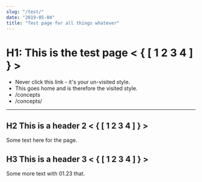 ```yaml
---
slug: "/test/"
date: "2019-05-04"
title: "Test page for all things whatever"
---
```


# H1: This is the test page < { [ 1 2 3 4 ] } >

- <Link to="/lkjkjslkdjf">
  	Never click this link - it's your un-visited style.
  </Link>

- <Link to="/">This goes home and is therefore the visited style.</Link>
- <Link to="/concepts">/concepts</Link>
- <Link to="/concepts/">/concepts/</Link>

---

## H2 This is a header 2 < { [ 1 2 3 4 ] } >

Some text here for the page.

## H3 This is a header 3 < { [ 1 2 3 4 ] } >

Some more text with <span className="jd-inline">01.23</span> that.
